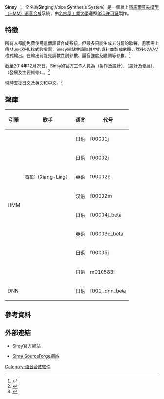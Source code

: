 {{Infobox software
| name                   = Sinsy
| name_ol                = しぃんしぃ
| logo                   = 
| screenshot             = 
| caption                = 
| author                 =
| developer              = [[名古屋工業大學|名古屋工業大學]]
| released               = {{Start date and age|2009|12|25}}
| latest release version = 3.9
| latest release date    = {{Start date and age|2017|12|25}}
| latest preview version =
| latest preview date    =
| programming language   =
| operating system       = 
| platform               =
| language               = 日文、英文、中文
| status                 = 運行中
| genre                  = [[语音合成|语音合成]]
| license                = [[免費軟體|免費軟體]]
| website                = [http://www.sinsy.jp/ 官方網站]
}}

'''Sinsy'''（{{lang-ja|しぃんしぃ}}，全名為'''Sin'''ging Voice '''Sy'''nthesis System）是一個線上[[隐马尔可夫模型|隱馬爾可夫模型（HMM）]][[语音合成|语音合成]]系統，由[[名古屋工業大學|名古屋工業大學]]遵照[[BSD许可证|BSD许可证]]製作。

==特徵==
所有人都能免費使用這個語音合成系統，但最多只能生成五分鐘的歌聲。用家需上傳[[MusicXML|MusicXML]]格式的檔案，Sinsy網站會讀取其中的資料並製成歌聲，然後以[[WAV|WAV]]格式輸出。在輸出前能先調教性別參數、顫音強度及變調等參數。<ref>{{cite web|url=http://engloids.info/news/sinsy-updates-to-3-3-releases-english-demo/|title=Sinsy Updates to 3.3 & Releases English Demo|publisher=Engloids.Info|date=2012-12-27|accessdate=2015-04-18|language=en|archive-date=2014-11-12|archive-url=https://web.archive.org/web/20141112130634/http://engloids.info/news/sinsy-updates-to-3-3-releases-english-demo/|dead-url=no}}</ref>

截至2014年12月25日，Sinsy的官方工作人員為{{nihongo|德田惠一|徳田 恵一（とくだ けいいち）}}（製作及設計）、{{nihongo|大浦圭一郎|大浦 圭一郎（おおうら けいいちろう）}}（設計及發展）、{{nihongo|中村和寬|中村 和寛（なかむら かずひろ）}}（發展及主要維修）、{{nihongo|南角吉彥|南角 吉彦（なんかく よしひこ）}}。<ref>{{cite web|url=http://sinsy.sourceforge.net/readme_sinsy.php|title=The HMM-Based Singing Voice Synthesis System "Sinsy" version 0.91|publisher=名古屋工業大學|date=2014-12-25|accessdate=2015-04-18|language=en|archive-date=2014-11-12|archive-url=https://web.archive.org/web/20141112122940/http://sinsy.sourceforge.net/readme_sinsy.php|dead-url=no}}</ref>

現時支援日文及英文和中文。<ref>{{cite web|url=http://www.itmedia.co.jp/news/articles/1010/07/news052.html|title=初音ミクとも簡単に対話できる「MMDAgent」、その詳細を聞いてきた|publisher=ITmedia ニュース|date=2010-10-07|accessdate=2015-04-18|language=ja|archive-date=2015-05-03|archive-url=https://web.archive.org/web/20150503120712/http://www.itmedia.co.jp/news/articles/1010/07/news052.html|dead-url=yes}}</ref>

==聲庫==
{| class="wikitable"
|+
!引擎
!歌手
!语言
!代号
|-
| rowspan="8" |HMM
|{{nihongo|謠子|謡子（ようこ）|Yoko}}
|日语
|f00001j
|-
| rowspan="3" |香鈴（Xiang-Ling）
|日语
|f00002j
|-
|英语
|f00002e
|-
|汉语
|f00002m
|-
|{{nihongo|波音律Ｓ|波音リツＳ（まつおP）|Namine Ritsu S}}
|日语
|f00004j_beta
|-
|{{nihongo|松尾P|松尾P（まつおP）|Matsuo-P}}
|英语
|f00003e_beta
|-
|{{N/A}}
|日语
|f00005j
|-
|{{N/A}}
|日语
|m010583j
|-
|DNN
|{{nihongo|謠子|謡子（ようこ）|Yoko}}
|日语
|f001j_dnn_beta
|}

==參考資料==
{{Reflist|2}}

==外部連結==
* {{ja}}{{en}}[http://www.sinsy.jp/ Sinsy官方網站]{{Wayback|url=http://www.sinsy.jp/ |date=20150403232743 }}
* {{en}}[http://sinsy.sourceforge.net/ Sinsy SourceForge網站]{{Wayback|url=http://sinsy.sourceforge.net/ |date=20150418164851 }}
{{語音合成}}

[[Category:语音合成软件|Category:语音合成软件]]